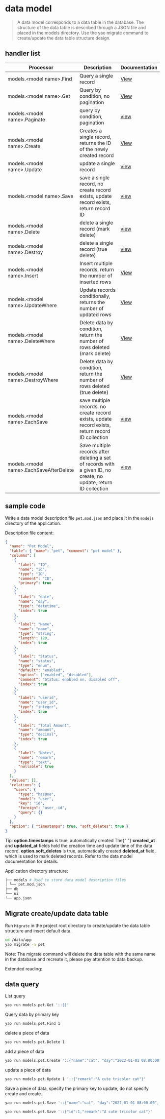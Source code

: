 # data model

<blockquote>
  A data model corresponds to a data table in the database. The structure of the
  data table is described through a JSON file and placed in the models
  directory. Use the yao migrate command to create/update the data table
  structure design.
</blockquote>

## handler list

| Processor                                | Description                                                                                                       | Documentation                         |
| ---------------------------------------- | ----------------------------------------------------------------------------------------------------------------- | ------------------------------------- |
| models.<model name\>.Find                | Query a single record                                                                                             | [View](./process/Find)                |
| models.<model name\>.Get                 | Query by condition, no pagination                                                                                 | [View](./process/Get)                 |
| models.<model name\>.Paginate            | query by condition, pagination                                                                                    | [view](./process/Paginate)            |
| models.<model name\>.Create              | Creates a single record, returns the ID of the newly created record                                               | [View](./process/Create)              |
| models.<model name\>.Update              | update a single record                                                                                            | [view](./process/Update)              |
| models.<model name\>.Save                | save a single record, no create record exists, update record exists, return record ID                             | [view](./process/Save)                |
| models.<model name\>.Delete              | delete a single record (mark delete)                                                                              | [view](./process/Delete)              |
| models.<model name\>.Destroy             | delete a single record (true delete)                                                                              | [view](./process/Destroy)             |
| models.<model name\>.Insert              | Insert multiple records, return the number of inserted rows                                                       | [View](./process/Insert)              |
| models.<model name\>.UpdateWhere         | Update records conditionally, returns the number of updated rows                                                  | [View](./process/UpdateWhere)         |
| models.<model name\>.DeleteWhere         | Delete data by condition, return the number of rows deleted (mark delete)                                         | [View](./process/DeleteWhere)         |
| models.<model name\>.DestroyWhere        | Delete data by condition, return the number of rows deleted (true delete)                                         | [View](./process/DestroyWhere)        |
| models.<model name\>.EachSave            | save multiple records, no create record exists, update record exists, return record ID collection                 | [view](./process/EachSave)            |
| models.<model name\>.EachSaveAfterDelete | Save multiple records after deleting a set of records with a given ID, no create, no update, return ID collection | [view](./process/EachSaveAfterDelete) |

## sample code

Write a data model description file `pet.mod.json` and place it in the `models` directory of the application.

Description file content:

<Detail title="View source code">

```json
{
  "name": "Pet Model",
  "table": { "name": "pet", "comment": "pet model" },
  "columns": [
    {
      "label": "ID",
      "name": "id",
      "type": "ID",
      "comment": "ID",
      "primary": true
    },
    {
      "label": "date",
      "name": "day",
      "type": "datetime",
      "index": true
    },
    {
      "label": "Name",
      "name": "name",
      "type": "string",
      "length": 128,
      "index": true
    },
    {
      "label": "Status",
      "name": "status",
      "type": "enum",
      "default": "enabled",
      "option": ["enabled", "disabled"],
      "comment": "Status: enabled on, disabled off",
      "index": true
    },
    {
      "label": "userid",
      "name": "user_id",
      "type": "integer",
      "index": true
    },
    {
      "label": "Total Amount",
      "name": "amount",
      "type": "decimal",
      "index": true
    },
    {
      "label": "Notes",
      "name": "remark",
      "type": "text",
      "nullable": true
    }
  ],
  "values": [],
  "relations": {
    "users": {
      "type": "hasOne",
      "model": "user",
      "key": "id",
      "foreign": "user_-id",
      "query": {}
    }
  },
  "option": { "timestamps": true, "soft_deletes": true }
}
```

</Detail>

<Notice type="success">
  Tip: <strong>option.timestamps</strong> is true, automatically created The{" "}
  <strong>created_at</strong> and <strong>updated_at</strong> fields hold the
  creation time and update time of the data record.
  <strong>option.soft_deletes</strong> is true, automatically created
  <strong>deleted_at</strong> field, which is used to mark deleted records.
  Refer to the data model documentation for details.
</Notice>

Application directory structure:

```bash
├── models # Used to store data model description files
│ └── pet.mod.json
├── db
└── ui
└── app.json
```

## Migrate create/update data table

Run `Migrate` in the project root directory to create/update the data table structure and insert default data.

```bash
cd /data/app
yao migrate -n pet
```

<Notice type="warning">
  Note: The migrate command will delete the data table with the same name in the
  database and recreate it, please pay attention to data backup.
</Notice>

Extended reading:

## data query

List query

```bash
yao run models.pet.Get '::{}'
```

Query data by primary key

```bash
yao run models.pet.Find 1
```

delete a piece of data

```bash
yao run models.pet.Delete 1
```

add a piece of data

```bash
yao run models.pet.Create '::{"name":"cat", "day":"2022-01-01 08:00:00", "status":"enabled", "user_id":1, "amount":1000,"remark":"cat....."}'
```

update a piece of data

```bash
yao run models.pet.Update 1 '::{"remark":"A cute tricolor cat"}'
```

Save a piece of data, specify the primary key to update, do not specify create and create.

```bash
yao run models.pet.Save '::{"name":"cat", "day":"2022-01-01 08:00:00", "status":"enabled", "user_id":1, "amount":1000,"remark":"cat....."}'
```

```bash
yao run models.pet.Save '::{"id":1,"remark":"A cute tricolor cat"}'
```

<Div style={{ display: "flex", justifyContent: "space-between" }}>
  <Link
    type="prev"
    title="Application Engine"
    link="Manual/Processor/Application Engine"
  ></Link>
  <Link
    type="next"
    title="Network Requests"
    link="Manual/Processor/Network Requests"
  ></Link>
</Div>
